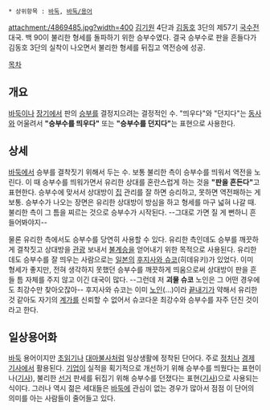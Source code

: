  * 상위항목 : [[바둑]], [[바둑/용어]]

{{{+1 勝負手 }}}

attachment:/4869485.jpg?width=400
[[김기원]] 4단과 [[김동호]] 3단의 제57기 [[국수전]] 대국. 백 90이 불리한 형세를 돌파하기 위한 승부수였다. 결국 승부수로 판을 흔들다가 김동호 3단의 실착이 나오면서 불리한 형세를 뒤집고 역전승에 성공.  

[[목차]]

== 개요 ==
[[바둑]]이나 [[장기]]에서 판의 [[승부]]를 결정지으려는 결정적인 수. "띄우다"와 "던지다"는 [[동사]]와 어울려서 '''"승부수를 띄우다"''' 또는 '''"승부수를 던지다"'''는 표현으로 사용한다.

== 상세 ==
[[바둑]]에서 승부를 결착짓기 위해서 두는 수. 보통 불리한 측이 승부수를 띄워서 역전을 노린다. 이 때 승부수를 띄워가면서 유리한 상대를 혼란스럽게 하는 것을 '''"판을 흔든다"'''고 표현한다. 승부수에 맞서서 상대방이 [[집]] 관리를 잘 하면 승리하고, 못하면 역전패하는 게 보통. 승부수가 나오는 장면은 유리한 상대방이 방심을 하고 형세를 마구 넓혀 나갈 때. 불리한 측이 그 틈을 찌르는 것으로 승부수가 시작된다. --그대로 가면 질 게 뻔하니 흔들어봐야지-- 

물론 유리한 측에서도 승부수를 당연히 사용할 수 있다. 유리한 측인데도 승부를 깨끗하게 결착짓고 상대방을 [[관광]] 보내서 [[불계]]승을 얻어내기 위한 목적으로 사용된다. 유리한데도 승부수를 잘 띄우는 사람으로는 [[일본]]의 [[후지사와 슈코]](히데유키)가 있었다. 이미 형세가 좋지만, 전혀 생각하지 못했던 승부수를 깨끗하게 띄움으로써 상대방이 판을 흔들 틈 자체를 주지 않고 이긴 대국이 많다. --그런데 저 '''괴물 슈코''' 노인은 그 어떤 경우에도 최강수만 찾아오잖아-- 후지사와 슈코는 이미 [[노인]](...)이라 [[끝내기]]가 약해서 유리한 것 같아도 자기의 [[계가]]를 신뢰할 수 없어서 슈코다운 최강수와 승부수를 자주 던진 것이라고 한다. 

== 일상용어화 ==
[[바둑]] 용어이지만 [[초읽기]]나 [[대마불사]]처럼 일상생활에 정착된 단어다. 주로 [[정치]]나 [[경제]] [[기사]]에서 활용된다. [[기업]]이 실적을 획기적으로 개선하기 위해 승부수를 띄웠다는 표현이나([http://www.etoday.co.kr/news/section/newsview.php?idxno=748992 기사]), 불리한 [[선거]] 판세를 뒤집기 위해 승부수를 던졌다는 표현([http://www.fnnews.com/view?ra=Sent0801m_View&corp=fnnews&arcid=201204060100054720003358&cDateYear=2012&cDateMonth=04&cDateDay=06 기사])으로 사용되는 식이다. 그러나 역시 젊은 세대들은 [[바둑]]에 관심이 없는 경우가 많아서 점점 이 단어의 의미를 아는 사람들이 줄어들고 있다.
